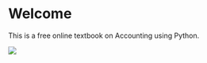 # Welcome {.unnumbered}

This is a free online textbook on Accounting using Python.

![](./bookcover.png)

